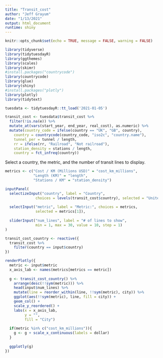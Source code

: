 ```yaml
---
title: "Transit_cost"
author: "Jeff Grayum"
date: "1/13/2021"
output: html_document
runtime: shiny
---
```


```r
knitr::opts_chunk$set(echo = TRUE, message = FALSE, warning = FALSE)
```

```r
library(tidyverse)
library(tidytuesdayR)
library(ggthemes)
library(scales)
library(skimr)
#install.packages("countrycode")
library(countrycode)
library(glue)
library(shiny)
#install.packages("plotly")
library(plotly)
library(tidytext)
```


```r
tuesdata <- tidytuesdayR::tt_load('2021-01-05')

transit_cost <- tuesdata$transit_cost %>%
  filter(!is.na(e)) %>%
  mutate_at(vars(start_year, end_year, real_cost), as.numeric) %>%
  mutate(country_code = ifelse(country == "UK", "GB", country),
    country = countrycode(country_code, "iso2c", "country.name"),
    tunnel_per = tunnel / length,
    rr = ifelse(rr, "Railroad", "Not railroad"),
    station_density = stations / length,
    country = fct_infreq(country))
```


Select a country, the metric, and the number of transit lines to display.
```r
metrics <- c("Cost / KM (Millions USD)" = "cost_km_millions",
             "Length (KM)" = "length",
             "Stations / KM" = "station_density")

inputPanel(
  selectizeInput("country", label = "Country",
              choices = levels(transit_cost$country), selected = "United States"),
  
  selectInput("metric", label = "Metric:", choices = metrics,
              selected = metrics[1]),
  
  sliderInput("num_lines", label = "# of lines to show",
              min = 1, max = 30, value = 10, step = 1)
)

transit_cost_country <- reactive({
  transit_cost %>%
    filter(country == input$country)
})

renderPlotly({
  metric <- input$metric
  x_axis_lab <- names(metrics[metrics == metric])
  
  g <- transit_cost_country() %>%
    arrange(desc(!!sym(metric))) %>%
    head(input$num_lines) %>%
    mutate(line = reorder_within(line, !!sym(metric), city)) %>%
    ggplot(aes(!!sym(metric), line, fill = city)) +
    geom_col() +
    scale_y_reordered() +
    labs(x = x_axis_lab,
         y = "",
         fill = "City")
  
  if(metric %in% c("cost_km_millions")){
    g <- g + scale_x_continuous(labels = dollar)
  }
  
  ggplotly(g)
})
```





